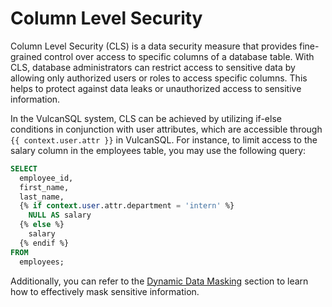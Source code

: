 # Column Level Security
Column Level Security (CLS) is a data security measure that provides fine-grained control over access to specific columns of a database table. With CLS, database administrators can restrict access to sensitive data by allowing only authorized users or roles to access specific columns. This helps to protect against data leaks or unauthorized access to sensitive information.

In the VulcanSQL system, CLS can be achieved by utilizing if-else conditions in conjunction with user attributes, which are accessible through `{{ context.user.attr }}` in VulcanSQL. For instance, to limit access to the salary column in the employees table, you may use the following query:

```sql
SELECT
  employee_id,
  first_name,
  last_name,
  {% if context.user.attr.department = 'intern' %}
    NULL AS salary
  {% else %}
    salary
  {% endif %}
FROM
  employees;
```
Additionally, you can refer to the [Dynamic Data Masking](./data-masking) section to learn how to effectively mask sensitive information.


